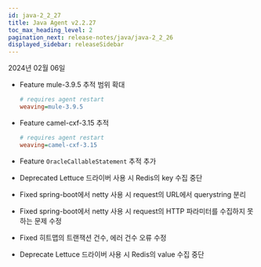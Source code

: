 ```yaml
---
id: java-2_2_27
title: Java Agent v2.2.27
toc_max_heading_level: 2
pagination_next: release-notes/java/java-2_2_26
displayed_sidebar: releaseSidebar
---
```


2024년 02월 06일

- <Status>Feature</Status> mule-3.9.5 추적 범위 확대

  ```ini title="whatap.conf"
  # requires agent restart
  weaving=mule-3.9.5
  ```

- <Status>Feature</Status> camel-cxf-3.15 추적

  ```ini title="whatap.conf"
  # requires agent restart
  weaving=camel-cxf-3.15
  ```

- <Status>Feature</Status> <code>OracleCallableStatement</code> 추적 추가

- <Status>Deprecated</Status> Lettuce 드라이버 사용 시 Redis의 key 수집 중단

- <Status>Fixed</Status> spring-boot에서 netty 사용 시 request의 URL에서 querystring 분리

- <Status>Fixed</Status> spring-boot에서 netty 사용 시 request의 HTTP 파라미터를 수집하지 못하는 문제 수정

- <Status>Fixed</Status> 히트맵의 트랜잭션 건수, 에러 건수 오류 수정

- <Status>Deprecate</Status> Lettuce 드라이버 사용 시 Redis의 value 수집 중단


<DownloadJava ver="2.2.27" />
